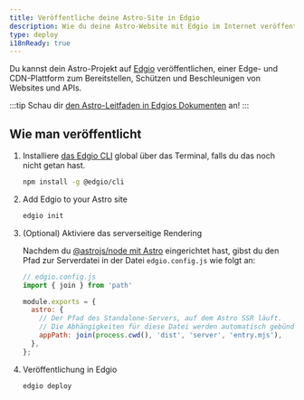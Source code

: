 ```yaml
---
title: Veröffentliche deine Astro-Site in Edgio 
description: Wie du deine Astro-Website mit Edgio im Internet veröffentlichst.
type: deploy
i18nReady: true
---
```


Du kannst dein Astro-Projekt auf [Edgio](https://www.edg.io/) veröffentlichen, einer Edge- und CDN-Plattform zum Bereitstellen, Schützen und Beschleunigen von Websites und APIs.

:::tip
Schau dir [den Astro-Leitfaden in Edgios Dokumenten](https://docs.edg.io/guides/astro) an!
:::

## Wie man veröffentlicht

1. Installiere [das Edgio CLI](https://docs.edg.io/guides/cli) global über das Terminal, falls du das noch nicht getan hast.

    ```bash
    npm install -g @edgio/cli
    ```

2. Add Edgio to your Astro site

    ```bash
    edgio init
    ```

3. (Optional) Aktiviere das serverseitige Rendering

    Nachdem du [@astrojs/node mit Astro](/de/guides/integrations-guide/node/) eingerichtet hast, gibst du den Pfad zur Serverdatei in der Datei `edgio.config.js` wie folgt an:

    ```js ins={2,5-9}
    // edgio.config.js
    import { join } from 'path'

    module.exports = {
      astro: {
        // Der Pfad des Standalone-Servers, auf dem Astro SSR läuft.
        // Die Abhängigkeiten für diese Datei werden automatisch gebündelt.
        appPath: join(process.cwd(), 'dist', 'server', 'entry.mjs'),
      },
    };
    ```

4. Veröffentlichung in Edgio

    ```bash
    edgio deploy
    ```
